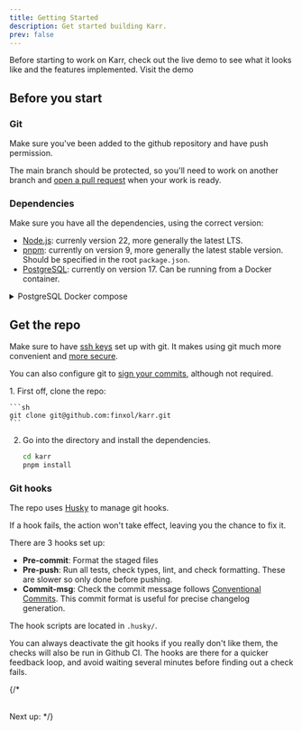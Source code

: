 ```yaml
---
title: Getting Started
description: Get started building Karr.
prev: false
---
```



<Card title="Live demo" icon="rocket">
    Before starting to work on Karr, check out the live demo to see what it looks like and the features implemented.
    <LinkButton
        href="https://karr.finxol.io"
        target="_blank"
        rel="noopener noreferrer"
        variant="secondary"
        icon="external"
        iconPlacement="start"
    >
        Visit the demo
    </LinkButton>
</Card>

## Before you start

### Git

Make sure you've been added to the github repository and have push permission.

The main branch should be protected, so you'll need to work on another branch and
[open a pull request](https://docs.github.com/en/pull-requests/collaborating-with-pull-requests/proposing-changes-to-your-work-with-pull-requests/creating-a-pull-request)
when your work is ready.

### Dependencies

Make sure you have all the dependencies, using the correct version:

- [Node.js](https://nodejs.org/en/download): currenly version 22, more generally the latest LTS.
- [pnpm](https://pnpm.io/installation): currently on version 9, more generally the latest stable version.
  Should be specified in the root `package.json`.
- [PostgreSQL](https://www.postgresql.org/): currently on version 17. Can be running from a Docker container.

<details>
    <summary>PostgreSQL Docker compose</summary>

    Run this compose file with `docker compose up -d` to get a Postgres database running.

    <Code code={dockerComposePostgres} lang="yaml" title="docker-compose.yaml" />

</details>

## Get the repo

Make sure to have [ssh keys](https://docs.github.com/en/authentication/connecting-to-github-with-ssh/adding-a-new-ssh-key-to-your-github-account) set up with git.
It makes using git much more convenient and [more secure](https://superuser.com/questions/1526712/why-is-ssh-safer-than-https-on-direct-connections-to-a-git-repository-with-crede).

You can also configure git to [sign your commits](https://docs.github.com/en/authentication/managing-commit-signature-verification/signing-commits),
although not required.


<Steps>
1.  First off, clone the repo:

    ```sh
    git clone git@github.com:finxol/karr.git
    ```

2.  Go into the directory and install the dependencies.

    ```sh
    cd karr
    pnpm install
    ```
</Steps>

### Git hooks

The repo uses [Husky](https://typicode.github.io/husky/) to manage git hooks.

If a hook fails, the action won't take effect, leaving you the chance to fix it.

There are 3 hooks set up:

- **Pre-commit**: Format the staged files
- **Pre-push**: Run all tests, check types, lint, and check formatting. These are slower so only done before pushing.
- **Commit-msg**: Check the commit message follows [Conventional Commits](https://www.conventionalcommits.org/en/v1.0.0/).
  This commit format is useful for precise changelog generation.

The hook scripts are located in `.husky/`.

You can always deactivate the git hooks if you really don't like them, the checks will also be run in Github CI.
The hooks are there for a quicker feedback loop, and avoid waiting several minutes before finding out a check fails.

{/* <br /><br />

Next up:
<LinkCard
  title="Project Structure"
  href="/development/project-structure/"
  description="Get familiar with the architecture of Karr"
/> */}
